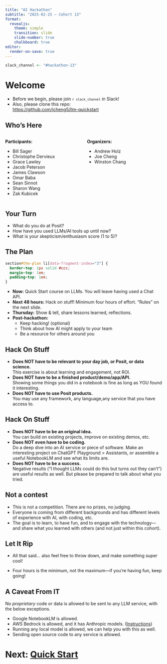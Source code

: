 ```yaml
---
title: "AI Hackathon"
subtitle: "2025-02-25 – Cohort 13"
format:
  revealjs:
    theme: simple
    transition: slide
    slide-number: true
    chalkboard: true
editor:
  render-on-save: true
---
```


```r
slack_channel <- "#hackathon-13"
```

# Welcome

- Before we begin, please join <code>`r slack_channel`</code> in Slack!
- Also, please clone this repo:\
  [https://github.com/jcheng5/llm-quickstart](https://github.com/jcheng5/llm-quickstart)

## Who's Here {.smaller}

::: {.columns}
::: {.column width="50%"}
**Participants:**

- Bill Sager
- Christophe Dervieux
- Grace Lawley
- Jacob Peterson
- James Clawson
- Omar Baba
- Sean Sinnot
- Sharon Wang
- Zak Kubicek
:::
::: {.column width="50%"}
**Organizers:**

- Andrew Holz
- Joe Cheng
- Winston Chang
:::
:::

## Your Turn

- What do you do at Posit?
- How have you used LLMs/AI tools up until now?
- What is your skepticism/enthusiasm score (1 to 5)?

## The Plan

```css
section#the-plan li[data-fragment-index="3"] {
  border-top: 1px solid #ccc;
  margin-top: 1em;
  padding-top: 1em;
}
```

::: {.incremental}
- **Now:** Quick Start course on LLMs. You will leave having used a Chat API.
- **Next 48 hours:** Hack on stuff! Minimum four hours of effort. "Rules" on the next slide.
- **Thursday:** Show & tell, share lessons learned, reflections.
- **Post-hackathon:**
  - Keep hacking! (optional)
  - Think about how AI might apply to your team
  - Be a resource for others around you
:::

## Hack On Stuff

- **Does NOT have to be relevant to your day job, or Posit, or data science.**\
  This exercise is about learning and engagement, not ROI.
- **Does NOT have to be a finished product/demo/app/API.**\
  Showing some things you did in a notebook is fine as long as YOU found it interesting.
- **Does NOT have to use Posit products.**\
  You may use any framework, any language,any service that you have access to.

## Hack On Stuff

- **Does NOT have to be an original idea.**\
  You can build on existing projects, improve on existing demos, etc.
- **Does NOT even have to be coding.**\
  Do a deep dive into an AI service or piece of software. Make an interesting project on ChatGPT Playground > Assistants, or assemble a useful NotebookLM and see what its limits are.
- **Does NOT have to be a success.**\
  Negative results (“I thought LLMs could do this but turns out they can’t”) are useful results as well. But please be prepared to talk about what you tried.

## Not a contest

- This is not a competition. There are no prizes, no judging.
- Everyone is coming from different backgrounds and has different levels of experience with AI, with coding, etc.
- The goal is to learn, to have fun, and to engage with the technology---and share what you learned with others (and not just within this cohort).

## Let It Rip

* All that said... also feel free to throw down, and make something super cool!

::: {.incremental}

* Four hours is the minimum, not the maximum---if you're having fun, keep going!

:::

## A Caveat From IT

No _proprietary_ code or data is allowed to be sent to any LLM service, with the below exceptions.

- Google NotebookLM is allowed.
- AWS Bedrock is allowed, and it has Anthropic models. ([Instructions](https://positpbc.atlassian.net/wiki/spaces/SE/pages/1376550915/Using+Claude+via+Bedrock+at+Posit))
- Running any local model is allowed, we can help you with this as well.
- Sending open source code to any service is allowed.

# Next: [Quick Start](quickstart.qmd)